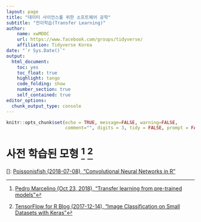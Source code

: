 ```yaml
---
layout: page
title: "데이터 사이언스를 위한 소프트웨어 공학"
subtitle: "전이학습(Transfer Learning)"
author:
    name: xwMOOC
    url: https://www.facebook.com/groups/tidyverse/
    affiliation: Tidyverse Korea
date: "`r Sys.Date()`"
output:
  html_document: 
    toc: yes
    toc_float: true
    highlight: tango
    code_folding: show
    number_section: true
    self_contained: true
editor_options: 
  chunk_output_type: console
---
```


```r
knitr::opts_chunk$set(echo = TRUE, message=FALSE, warning=FALSE,
                      comment="", digits = 3, tidy = FALSE, prompt = FALSE, fig.align = 'center')
```

# 사전 학습된 모형 [^pre-trained-model] [^rstudio-cats-vs-dogs] {#transfer-learning}

[^pre-trained-model]: [Pedro Marcelino (Oct 23, 2018), "Transfer learning from pre-trained models"](https://towardsdatascience.com/transfer-learning-from-pre-trained-models-f2393f124751)

[^rstudio-cats-vs-dogs]: [TensorFlow for R Blog (2017-12-14), "Image Classification on Small Datasets with Keras"](https://blogs.rstudio.com/tensorflow/posts/2017-12-14-image-classification-on-small-datasets/)

[]: [Poissonisfish (2018-07-08), "Convolutional Neural Networks in R"](https://poissonisfish.wordpress.com/2018/07/08/convolutional-neural-networks-in-r/)

